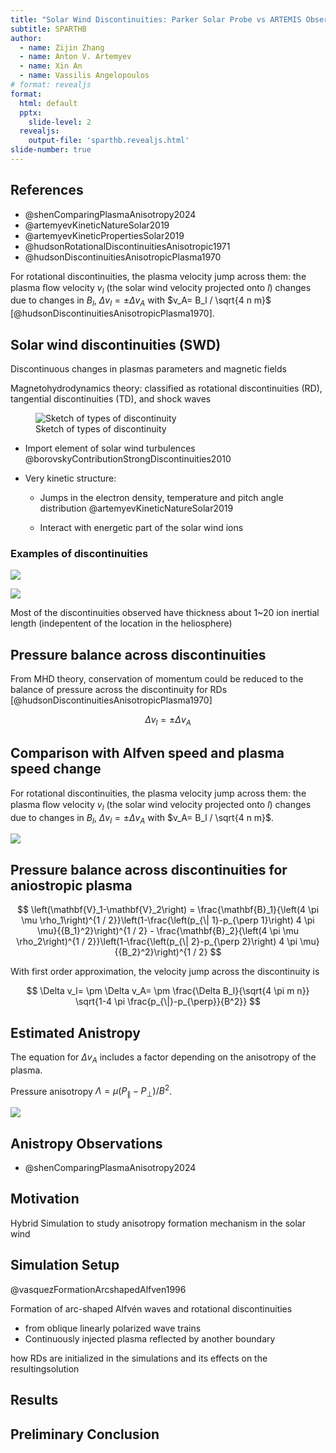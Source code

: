 ```yaml
---
title: "Solar Wind Discontinuities: Parker Solar Probe vs ARTEMIS Observations"
subtitle: SPARTHB
author:
  - name: Zijin Zhang
  - name: Anton V. Artemyev
  - name: Xin An
  - name: Vassilis Angelopoulos
# format: revealjs
format:
  html: default
  pptx:
    slide-level: 2
  revealjs:
    output-file: 'sparthb.revealjs.html'
slide-number: true
---
```


## References

- @shenComparingPlasmaAnisotropy2024
- @artemyevKineticNatureSolar2019
- @artemyevKineticPropertiesSolar2019
- @hudsonRotationalDiscontinuitiesAnisotropic1971
- @hudsonDiscontinuitiesAnisotropicPlasma1970

For rotational discontinuities, the plasma velocity jump across them: the plasma ﬂow velocity $v_l$ (the solar wind velocity projected onto $l$) changes due to changes in $B_l$, $Δv_l=±Δv_A$ with $v_A= B_l / \sqrt{4 n m}$ [@hudsonDiscontinuitiesAnisotropicPlasma1970].

## Solar wind discontinuities (SWD)

Discontinuous changes in plasmas parameters and magnetic fields

Magnetohydrodynamics theory: classified as rotational discontinuities (RD), tangential discontinuities (TD), and shock waves

![Sketch of types of discontinuity](../figures/discontinuity.jpeg)

- Import element of solar wind turbulences @borovskyContributionStrongDiscontinuities2010

- Very kinetic structure:

  - Jumps in the electron density, temperature and pitch angle distribution @artemyevKineticNatureSolar2019

  - Interact with energetic part of the solar wind ions

### Examples of discontinuities

![](../figures/psp_e2_example.png)

![](../figures/themis_e2_examples.png)

Most of the discontinuities observed have thickness about 1~20 ion inertial length (indepentent of the location in the heliosphere)

<!-- 
In general discontinuities observed by PSP have the following properties:

- shorter duration (1~5 secs)
  
  compared with 5-10 secs

- large current density (100-1000 nA/m^2)
  
  compared with 1-10 nA/m^2 
-->

## Pressure balance across discontinuities

From MHD theory, conservation of momentum could be reduced to the balance of pressure across the discontinuity for RDs [@hudsonDiscontinuitiesAnisotropicPlasma1970]

$$
\Delta v_l= \pm \Delta v_A
$$

<!-- anisotropy=pl.col("pressure_perp") / pl.col("pressure_parp") -->
<!-- Aa = T⊥,a∕T∥,a  -->

## Comparison with Alfven speed and plasma speed change

For rotational discontinuities, the plasma velocity jump across them: the plasma ﬂow velocity $v_l$ (the solar wind velocity projected onto $l$) changes due to changes in $B_l$, $Δv_l=±Δv_A$ with $v_A= B_l / \sqrt{4 n m}$.

![](../figures/dvl.spi_n_spi.png)

## Pressure balance across discontinuities for aniostropic plasma

$$
\left(\mathbf{V}_1-\mathbf{V}_2\right)
=
\frac{\mathbf{B}_1}{\left(4 \pi \mu \rho_1\right)^{1 / 2}}\left(1-\frac{\left(p_{\| 1}-p_{\perp 1}\right) 4 \pi \mu}{{B_1}^2}\right)^{1 / 2}
-
\frac{\mathbf{B}_2}{\left(4 \pi \mu \rho_2\right)^{1 / 2}}\left(1-\frac{\left(p_{\| 2}-p_{\perp 2}\right) 4 \pi \mu}{{B_2}^2}\right)^{1 / 2}
$$

With first order approximation, the velocity jump across the discontinuity is

$$
\Delta v_l= \pm \Delta v_A= \pm \frac{\Delta B_l}{\sqrt{4 \pi m n}} \sqrt{1-4 \pi \frac{p_{\|}-p_{\perp}}{B^2}}
$$

## Estimated Anistropy

The equation for $Δv_A$ includes a factor depending on the anisotropy of the plasma.

Pressure anisotropy $Λ = \mu (P_∥ - P_⊥) / B^2$.

![](../figures/anisotropy_comparison_2d.png)


## Anistropy Observations

- @shenComparingPlasmaAnisotropy2024

## Motivation

Hybrid Simulation to study anisotropy formation mechanism in the solar wind

## Simulation Setup

@vasquezFormationArcshapedAlfven1996

Formation of arc-shaped Alfvén waves and rotational discontinuities 

- from oblique linearly polarized wave trains
- Continuously injected plasma reflected by another boundary

how RDs are initialized in the simulations and its effects on the resultingsolution

<!-- Ideally, it is desirableto specifythe boundaryconditionsfar upstreamand downstreamof the discontinuityand let the plasmadetermintehestructur -->

## Results

## Preliminary Conclusion